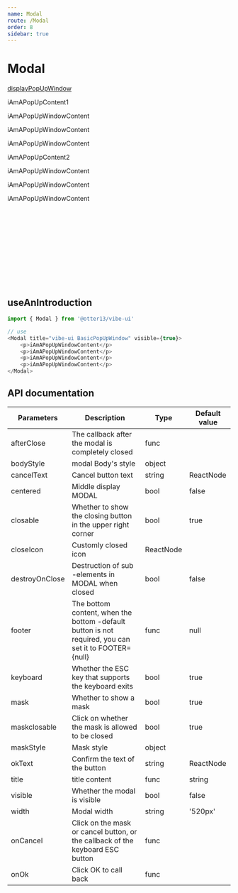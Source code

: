 ```yaml
---
name: Modal
route: /Modal
order: 8
sidebar: true
---
```



# Modal

<Playground>
    <a href="/vibe-ui/Modal">displayPopUpWindow</a>
    <Modal title="vibe-ui BasicPopUpWindow" visible={true}>
        <p>iAmAPopUpContent1</p>
        <p>iAmAPopUpWindowContent</p>
        <p>iAmAPopUpWindowContent</p>
        <p>iAmAPopUpWindowContent</p>
        <Modal title="vibe-ui BasicPopUpWindow" visible={true}>
            <p>iAmAPopUpContent2</p>
            <p>iAmAPopUpWindowContent</p>
            <p>iAmAPopUpWindowContent</p>
            <p>iAmAPopUpWindowContent</p>
        </Modal>
    </Modal>
</Playground>

<br />
<br />
<br />
<br />
<br />
<br />
<br />
<br />
<br />
<br />


## useAnIntroduction
``` js
import { Modal } from '@otter13/vibe-ui'

// use
<Modal title="vibe-ui BasicPopUpWindow" visible={true}>
    <p>iAmAPopUpWindowContent</p>
    <p>iAmAPopUpWindowContent</p>
    <p>iAmAPopUpWindowContent</p>
    <p>iAmAPopUpWindowContent</p>
</Modal>
```

## API documentation
| Parameters | Description | Type | Default value |
|  ---   |  ---  |  ---  |  ---  |
|  afterClose  |  The callback after the modal is completely closed  |  func  |  |
|  bodyStyle  |  modal Body's style  |  object  |  |
|  cancelText  |  Cancel button text  |  string|ReactNode  |  取消  |
|  centered  |  Middle display MODAL  |  bool  |  false  |
|  closable  |  Whether to show the closing button in the upper right corner  |  bool  |  true  |
|  closeIcon  |  Customly closed icon  |  ReactNode  |  |
|  destroyOnClose  |  Destruction of sub -elements in MODAL when closed  |  bool  |  false  |
|  footer  |  The bottom content, when the bottom -default button is not required, you can set it to FOOTER={null}  |  func  |  null|ReactNode  |
|  keyboard  |  Whether the ESC key that supports the keyboard exits  |  bool  |  true  |
|  mask  |  Whether to show a mask  |  bool  |  true  |
|  maskclosable  |  Click on whether the mask is allowed to be closed  |  bool  |  true  |
|  maskStyle  |  Mask style  |  object  |  |
|  okText  |  Confirm the text of the button  |  string|ReactNode  |  |
|  title  |  title content  |  func  |  string|ReactNode  |
|  visible  |  Whether the modal is visible |  bool  |  false  |
|  width  |  Modal width  |  string  |  '520px'  |
|  onCancel  |  Click on the mask or cancel button, or the callback of the keyboard ESC button  |  func  |  |
|  onOk  |  Click OK to call back  |  func  |  |
